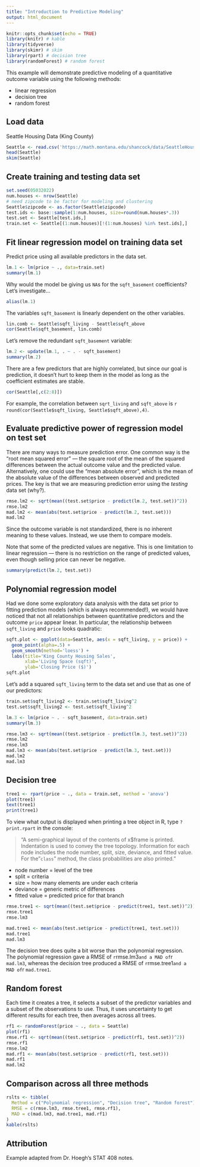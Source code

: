 ```yaml
---
title: "Introduction to Predictive Modeling"
output: html_document
---
```


```r
knitr::opts_chunk$set(echo = TRUE)
library(knitr) # kable
library(tidyverse)
library(skimr) # skim
library(rpart) # decision tree
library(randomForest) # random forest
```

This example will demonstrate predictive modeling of a quantitative outcome variable using the following methods:

- linear regression
- decision tree
- random forest

## Load data

Seattle Housing Data (King County)

```r
Seattle <- read.csv('https://math.montana.edu/shancock/data/SeattleHousing.csv')
head(Seattle)
skim(Seattle)
```

## Create training and testing data set

```r
set.seed(05032022)
num.houses <- nrow(Seattle)
# need zipcode to be factor for modeling and clustering
Seattle$zipcode <- as.factor(Seattle$zipcode)
test.ids <- base::sample(1:num.houses, size=round(num.houses*.3))
test.set <- Seattle[test.ids,]
train.set <- Seattle[(1:num.houses)[!(1:num.houses) %in% test.ids],]
```

## Fit linear regression model on training data set 

Predict price using all available predictors in the data set.

```r
lm.1 <- lm(price ~ ., data=train.set)
summary(lm.1)
```

Why would the model be giving us `NA`s for the `sqft_basement` coefficients? Let's investigate...

```r
alias(lm.1)
```

The variables `sqft_basement` is linearly dependent on the other variables.

```r
lin.comb <- Seattle$sqft_living - Seattle$sqft_above
cor(Seattle$sqft_basement, lin.comb)
```

Let's remove the redundant `sqft_basement` variable:
```r
lm.2 <- update(lm.1, . ~ . - sqft_basement)
summary(lm.2)
```

There are a few predictors that are highly correlated, but since our goal is prediction, it doesn't hurt to keep them in the model as long as the coefficient estimates are stable.

```r
cor(Seattle[,c(2:8)])
```
For example, the correlation between `sqrt_living` and `sqft_above` is `r round(cor(Seattle$sqft_living, Seattle$sqft_above),4)`.

## Evaluate predictive power of regression model on test set

There are many ways to measure prediction error. One common way is the "root mean squared error" --- the square root of the mean of the squared differences between the actual outcome value and the predicted value. Alternatively, one could use the "mean absolute error", which is the mean of the absolute value of the differences between observed and predicted prices. The key is that we are measuring prediction error using the _testing_ data set (why?).

```r
rmse.lm2 <- sqrt(mean((test.set$price - predict(lm.2, test.set))^2))
rmse.lm2
mad.lm2 <- mean(abs(test.set$price - predict(lm.2, test.set)))
mad.lm2
```

Since the outcome variable is not standardized, there is no inherent meaning to these values. Instead, we use them to compare models.

Note that some of the predicted values are negative. This is one limitation to linear regression --- there is no restriction on the range of predicted values, even though selling price can never be negative.

```r
summary(predict(lm.2, test.set))
```


## Polynomial regression model

Had we done some exploratory data analysis with the data set prior to fitting prediction models (which is always recommended!), we would have noticed that not all relationships between quantitative predictors and the outcome `price` appear linear. In particular, the relationship between `sqft_living` and `price` looks quadratic:

```r
sqft.plot <- ggplot(data=Seattle, aes(x = sqft_living, y = price)) + 
  geom_point(alpha=.5) + 
  geom_smooth(method='loess') + 
  labs(title='King County Housing Sales', 
       xlab='Living Space (sqft)',
       ylab='Closing Price ($)')
sqft.plot
```
Let's add a squared `sqft_living` term to the data set and use that as one of our predictors:

```r
train.set$sqft_living2 <- train.set$sqft_living^2
test.set$sqft_living2 <- test.set$sqft_living^2

lm.3 <- lm(price ~ . - sqft_basement, data=train.set)
summary(lm.3)

rmse.lm3 <- sqrt(mean((test.set$price - predict(lm.3, test.set))^2)) 
rmse.lm2
rmse.lm3
mad.lm3 <- mean(abs(test.set$price - predict(lm.3, test.set)))
mad.lm2
mad.lm3
```


## Decision tree

```r
tree1 <- rpart(price ~ ., data = train.set, method = 'anova')
plot(tree1)
text(tree1)
print(tree1)
```

To view what output is displayed when printing a tree object in R, type
`?print.rpart` in the console:

> "A semi-graphical layout of the contents of x$frame is printed. Indentation is used to convey the tree topology. Information for each node includes the node number, split, size, deviance, and fitted value. For the "`class`" method, the class probabilities are also printed."

- node number = level of the tree
- split = criteria
- size = how many elements are under each criteria
- deviance = generic metric of differences
- fitted value = predicted price for that branch

```r
rmse.tree1 <- sqrt(mean((test.set$price - predict(tree1, test.set))^2)) 
rmse.tree1
rmse.lm3

mad.tree1 <- mean(abs(test.set$price - predict(tree1, test.set)))
mad.tree1
mad.lm3
```

The decision tree does quite a bit worse than the polynomial regression. The polynomial regression gave a RMSE of `r `rmse.lm3` and a MAD of `r `mad.lm3`, whereas the decision tree produced a RMSE of `r `rmse.tree1` and a MAD of `r `mad.tree1`.

## Random forest

Each time it creates a tree, it selects a subset of the predictor variables and a subset of the observations to use. Thus, it uses uncertainty to get different results for each tree, then averages across all trees.

```r
rf1 <- randomForest(price ~ ., data = Seattle)
plot(rf1)
rmse.rf1 <- sqrt(mean((test.set$price - predict(rf1, test.set))^2)) 
rmse.rf1
rmse.lm2
mad.rf1 <- mean(abs(test.set$price - predict(rf1, test.set)))
mad.rf1
mad.lm2
```

## Comparison across all three methods

```r
rslts <- tibble(
  Method = c("Polynomial regression", "Decision tree", "Random forest"),
  RMSE = c(rmse.lm3, rmse.tree1, rmse.rf1),
  MAD = c(mad.lm3, mad.tree1, mad.rf1)
)
kable(rslts)
```



## Attribution

Example adapted from Dr. Hoegh's STAT 408 notes.